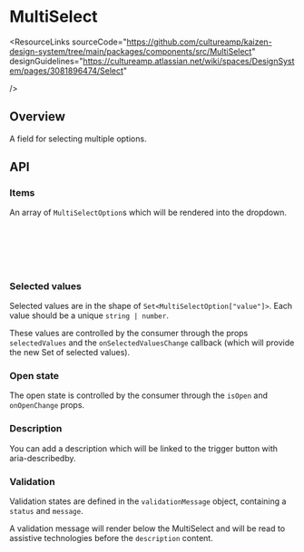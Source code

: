 
<Meta of={MultiSelectStories} />

# MultiSelect

<ResourceLinks
  sourceCode="https://github.com/cultureamp/kaizen-design-system/tree/main/packages/components/src/MultiSelect"
  designGuidelines="https://cultureamp.atlassian.net/wiki/spaces/DesignSystem/pages/3081896474/Select"

/>

<KAIOInstallation exportNames="MultiSelect" />

## Overview

A field for selecting multiple options.

<Canvas of={MultiSelectStories.Playground} />
<Controls of={MultiSelectStories.Playground} />

## API

### Items

An array of `MultiSelectOption`s which will be rendered into the dropdown.

```ts
export type MultiSelectOption = {
  label: string
  // Used for "value" attribute in option - must be unique
  value: string | number
}
```

<Canvas of={MultiSelectStories.Items} />

### Selected values

Selected values are in the shape of `Set<MultiSelectOption["value"]>`.
Each value should be a unique `string | number`.

These values are controlled by the consumer through the props `selectedValues` and
the `onSelectedValuesChange` callback (which will provide the new Set of selected values).

<Canvas of={MultiSelectStories.SelectedValues} />

### Open state

The open state is controlled by the consumer through the `isOpen` and `onOpenChange` props.

<Canvas of={MultiSelectStories.OpenState} />

### Description

You can add a description which will be linked to the trigger button with aria-describedby.

<Canvas of={MultiSelectStories.Description} />

### Validation

Validation states are defined in the `validationMessage` object, containing a `status` and `message`.

<Canvas of={MultiSelectStories.ValidationMessage} />

A validation message will render below the MultiSelect and will be read to assistive technologies before the `description` content.

<Canvas of={MultiSelectStories.ValidationMessageWithDescription} />
